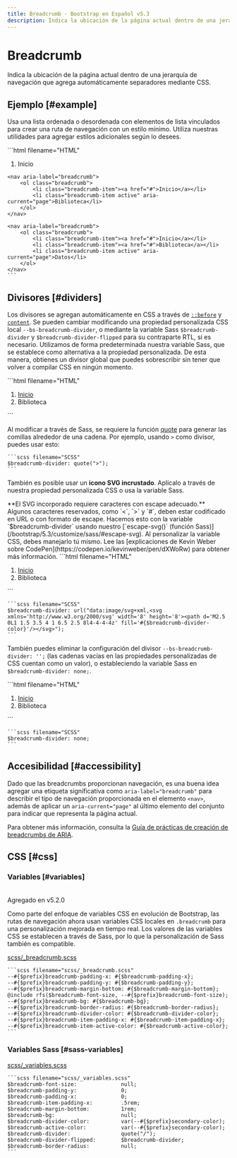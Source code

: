```yaml
---
title: Breadcrumb · Bootstrap en Español v5.3
description: Indica la ubicación de la página actual dentro de una jerarquía de navegación que agrega automáticamente separadores mediante CSS.
---
```


# Breadcrumb

Indica la ubicación de la página actual dentro de una jerarquía de navegación que agrega automáticamente separadores mediante CSS.

<MainBanner />

Ejemplo [#example]
-------------------

Usa una lista ordenada o desordenada con elementos de lista vinculados para crear una ruta de navegación con un estilo mínimo. Utiliza nuestras utilidades para agregar estilos adicionales según lo desees.

<DemoIframe path="/demos/bootstrap/5.3/components/breadcrumb/example.html">
    ```html filename="HTML"
    <nav aria-label="breadcrumb">
        <ol class="breadcrumb">
            <li class="breadcrumb-item active" aria-current="page">Inicio</li>
        </ol>
    </nav>

    <nav aria-label="breadcrumb">
        <ol class="breadcrumb">
            <li class="breadcrumb-item"><a href="#">Inicio</a></li>
            <li class="breadcrumb-item active" aria-current="page">Biblioteca</li>
        </ol>
    </nav>

    <nav aria-label="breadcrumb">
        <ol class="breadcrumb">
            <li class="breadcrumb-item"><a href="#">Inicio</a></li>
            <li class="breadcrumb-item"><a href="#">Biblioteca</a></li>
            <li class="breadcrumb-item active" aria-current="page">Datos</li>
        </ol>
    </nav>
    ```
</DemoIframe>

Divisores [#dividers]
----------------------

Los divisores se agregan automáticamente en CSS a través de [`::before`](https://developer.mozilla.org/en-US/docs/Web/CSS/::before) y [`content`](https://developer.mozilla.org/en-US/docs/Web/CSS/content). Se pueden cambiar modificando una propiedad personalizada CSS local `--bs-breadcrumb-divider`, o mediante la variable Sass `$breadcrumb-divider` y `$breadcrumb-divider-flipped` para su contraparte RTL, si es necesario. Utilizamos de forma predeterminada nuestra variable Sass, que se establece como alternativa a la propiedad personalizada. De esta manera, obtienes un divisor global que puedes sobrescribir sin tener que volver a compilar CSS en ningún momento.

<DemoIframe path="/demos/bootstrap/5.3/components/breadcrumb/dividers-1.html">
    ```html filename="HTML"
    <nav style="--bs-breadcrumb-divider: '>';" aria-label="breadcrumb">
        <ol class="breadcrumb">
            <li class="breadcrumb-item"><a href="#">Inicio</a></li>
            <li class="breadcrumb-item active" aria-current="page">Biblioteca</li>
        </ol>
    </nav>
    ```
</DemoIframe>

Al modificar a través de Sass, se requiere la función [quote](https://sass-lang.com/documentation/modules/string#quote) para generar las comillas alrededor de una cadena. Por ejemplo, usando `>` como divisor, puedes usar esto:

    ```scss filename="SCSS"
    $breadcrumb-divider: quote(">");
    ```

También es posible usar un **icono SVG incrustado**. Aplícalo a través de nuestra propiedad personalizada CSS o usa la variable Sass.

<Callout type="info" emoji="">
**El SVG incorporado requiere caracteres con escape adecuado.** Algunos caracteres reservados, como `<`, `>` y `#`, deben estar codificado en URL o con formato de escape. Hacemos esto con la variable `$breadcrumb-divider` usando nuestro [`escape-svg()` (función Sass)](/bootstrap/5.3/customize/sass/#escape-svg). Al personalizar la variable CSS, debes manejarlo tú mismo. Lee las [explicaciones de Kevin Weber sobre CodePen](https://codepen.io/kevinweber/pen/dXWoRw) para obtener más información.
</Callout>

<DemoIframe path="/demos/bootstrap/5.3/components/breadcrumb/dividers-2.html">
    ```html filename="HTML"
    <nav style="--bs-breadcrumb-divider: url(&quot;data:image/svg+xml,%3Csvg xmlns='http://www.w3.org/2000/svg' width='8' height='8'%3E%3Cpath d='M2.5 0L1 1.5 3.5 4 1 6.5 2.5 8l4-4-4-4z' fill='%236c757d'/%3E%3C/svg%3E&quot;);" aria-label="breadcrumb">
        <ol class="breadcrumb">
            <li class="breadcrumb-item"><a href="#">Inicio</a></li>
            <li class="breadcrumb-item active" aria-current="page">Biblioteca</li>
        </ol>
    </nav>
    ```
</DemoIframe>

    ```scss filename="SCSS"
    $breadcrumb-divider: url("data:image/svg+xml,<svg xmlns='http://www.w3.org/2000/svg' width='8' height='8'><path d='M2.5 0L1 1.5 3.5 4 1 6.5 2.5 8l4-4-4-4z' fill='#{$breadcrumb-divider-color}'/></svg>");
    ```

También puedes eliminar la configuración del divisor `--bs-breadcrumb-divider: '';` (las cadenas vacías en las propiedades personalizadas de CSS cuentan como un valor), o estableciendo la variable Sass en `$breadcrumb-divider: none;`.

<DemoIframe path="/demos/bootstrap/5.3/components/breadcrumb/dividers-3.html">
    ```html filename="HTML"
    <nav style="--bs-breadcrumb-divider: '';" aria-label="breadcrumb">
        <ol class="breadcrumb">
            <li class="breadcrumb-item"><a href="#">Inicio</a></li>
            <li class="breadcrumb-item active" aria-current="page">Biblioteca</li>
        </ol>
    </nav>
    ```
</DemoIframe>

    ```scss filename="SCSS"
    $breadcrumb-divider: none;
    ```

Accesibilidad [#accessibility]
-------------------------------

Dado que las breadcrumbs proporcionan navegación, es una buena idea agregar una etiqueta significativa como `aria-label="breadcrumb"` para describir el tipo de navegación proporcionada en el elemento `<nav>`, además de aplicar un `aria-current="page"` al último elemento del conjunto para indicar que representa la página actual.

Para obtener más información, consulta la [Guía de prácticas de creación de breadcrumbs de ARIA](https://www.w3.org/WAI/ARIA/apg/patterns/breadcrumb/).

CSS [#css]
-----------

<ContentSuggestion />

### Variables [#variables]

<br/>
<span className="py-1 px-3 text-green-700 border border-green-700 rounded-md">Agregado en v5.2.0</span>

Como parte del enfoque de variables CSS en evolución de Bootstrap, las rutas de navegación ahora usan variables CSS locales en `.breadcrumb` para una personalización mejorada en tiempo real. Los valores de las variables CSS se establecen a través de Sass, por lo que la personalización de Sass también es compatible.

[scss/_breadcrumb.scss](https://github.com/twbs/bootstrap/blob/v5.3.2/scss/_breadcrumb.scss)

    ```scss filename="scss/_breadcrumb.scss"
    --#{$prefix}breadcrumb-padding-x: #{$breadcrumb-padding-x};
    --#{$prefix}breadcrumb-padding-y: #{$breadcrumb-padding-y};
    --#{$prefix}breadcrumb-margin-bottom: #{$breadcrumb-margin-bottom};
    @include rfs($breadcrumb-font-size, --#{$prefix}breadcrumb-font-size);
    --#{$prefix}breadcrumb-bg: #{$breadcrumb-bg};
    --#{$prefix}breadcrumb-border-radius: #{$breadcrumb-border-radius};
    --#{$prefix}breadcrumb-divider-color: #{$breadcrumb-divider-color};
    --#{$prefix}breadcrumb-item-padding-x: #{$breadcrumb-item-padding-x};
    --#{$prefix}breadcrumb-item-active-color: #{$breadcrumb-active-color};
    ```

### Variables Sass [#sass-variables]

[scss/_variables.scss](https://github.com/twbs/bootstrap/blob/v5.3.2/scss/_variables.scss)

    ```scss filename="scss/_variables.scss"
    $breadcrumb-font-size:              null;
    $breadcrumb-padding-y:              0;
    $breadcrumb-padding-x:              0;
    $breadcrumb-item-padding-x:         .5rem;
    $breadcrumb-margin-bottom:          1rem;
    $breadcrumb-bg:                     null;
    $breadcrumb-divider-color:          var(--#{$prefix}secondary-color);
    $breadcrumb-active-color:           var(--#{$prefix}secondary-color);
    $breadcrumb-divider:                quote("/");
    $breadcrumb-divider-flipped:        $breadcrumb-divider;
    $breadcrumb-border-radius:          null;
    ```